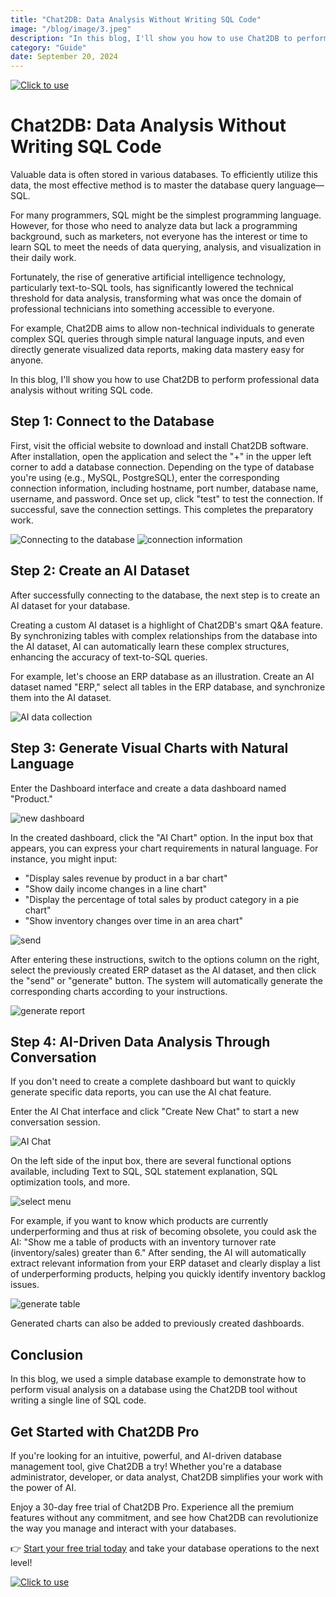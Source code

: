 ```yaml
---
title: "Chat2DB: Data Analysis Without Writing SQL Code"
image: "/blog/image/3.jpeg"
description: "In this blog, I'll show you how to use Chat2DB to perform professional data analysis without writing SQL code."
category: "Guide"
date: September 20, 2024
---
```

[![Click to use](/image/blog/bg/chat2db1.png)](https://app.chat2db.ai/)
# Chat2DB: Data Analysis Without Writing SQL Code


<Authors date="September 20, 2024">
  <Author name="Jing" link="https://chat2db.ai" />
</Authors>

Valuable data is often stored in various databases. To efficiently utilize this data, the most effective method is to master the database query language—SQL.

For many programmers, SQL might be the simplest programming language. However, for those who need to analyze data but lack a programming background, such as marketers, not everyone has the interest or time to learn SQL to meet the needs of data querying, analysis, and visualization in their daily work.

Fortunately, the rise of generative artificial intelligence technology, particularly text-to-SQL tools, has significantly lowered the technical threshold for data analysis, transforming what was once the domain of professional technicians into something accessible to everyone. 

For example, Chat2DB aims to allow non-technical individuals to generate complex SQL queries through simple natural language inputs, and even directly generate visualized data reports, making data mastery easy for anyone.

In this blog, I'll show you how to use Chat2DB to perform professional data analysis without writing SQL code.

## Step 1: Connect to the Database

First, visit the official website to download and install Chat2DB software. After installation, open the application and select the "+" in the upper left corner to add a database connection. Depending on the type of database you're using (e.g., MySQL, PostgreSQL), enter the corresponding connection information, including hostname, port number, database name, username, and password. Once set up, click "test" to test the connection. If successful, save the connection settings. This completes the preparatory work.

![Connecting to the database](/image/blog/data_analysis/1-cn.png)
![connection information](/image/blog/data_analysis/2-cn.png)

## Step 2: Create an AI Dataset

After successfully connecting to the database, the next step is to create an AI dataset for your database.

Creating a custom AI dataset is a highlight of Chat2DB's smart Q&A feature. By synchronizing tables with complex relationships from the database into the AI dataset, AI can automatically learn these complex structures, enhancing the accuracy of text-to-SQL queries.

For example, let's choose an ERP database as an illustration. Create an AI dataset named "ERP," select all tables in the ERP database, and synchronize them into the AI dataset.

![AI data collection](/image/blog/data_analysis/3-cn.png)

## Step 3: Generate Visual Charts with Natural Language

Enter the Dashboard interface and create a data dashboard named "Product."

![new dashboard](/image/blog/data_analysis/4-cn.png)

In the created dashboard, click the "AI Chart" option. In the input box that appears, you can express your chart requirements in natural language. For instance, you might input:

- "Display sales revenue by product in a bar chart"
- "Show daily income changes in a line chart"
- "Display the percentage of total sales by product category in a pie chart"
- "Show inventory changes over time in an area chart"

![send](/image/blog/data_analysis/5-en.png)

After entering these instructions, switch to the options column on the right, select the previously created ERP dataset as the AI dataset, and then click the "send" or "generate" button. The system will automatically generate the corresponding charts according to your instructions.

![generate report](/image/blog/data_analysis/6-en.png)

## Step 4: AI-Driven Data Analysis Through Conversation

If you don't need to create a complete dashboard but want to quickly generate specific data reports, you can use the AI chat feature.

Enter the AI Chat interface and click "Create New Chat" to start a new conversation session.

![AI Chat](/image/blog/data_analysis/8-cn.png)

On the left side of the input box, there are several functional options available, including Text to SQL, SQL statement explanation, SQL optimization tools, and more.

![select menu](/image/blog/data_analysis/9-cn.png)

For example, if you want to know which products are currently underperforming and thus at risk of becoming obsolete, you could ask the AI: "Show me a table of products with an inventory turnover rate (inventory/sales) greater than 6." After sending, the AI will automatically extract relevant information from your ERP dataset and clearly display a list of underperforming products, helping you quickly identify inventory backlog issues.

![generate table](/image/blog/data_analysis/9-en.png)

Generated charts can also be added to previously created dashboards.

## Conclusion

In this blog, we used a simple database example to demonstrate how to perform visual analysis on a database using the Chat2DB tool without writing a single line of SQL code.

## Get Started with Chat2DB Pro

If you're looking for an intuitive, powerful, and AI-driven database management tool, give Chat2DB a try! Whether you're a database administrator, developer, or data analyst, Chat2DB simplifies your work with the power of AI.

Enjoy a 30-day free trial of Chat2DB Pro. Experience all the premium features without any commitment, and see how Chat2DB can revolutionize the way you manage and interact with your databases.

👉 [Start your free trial today](https://app.chat2db.ai/) and take your database operations to the next level!

[![Click to use](/image/blog/bg/chat2db.jpg)](https://app.chat2db.ai/)